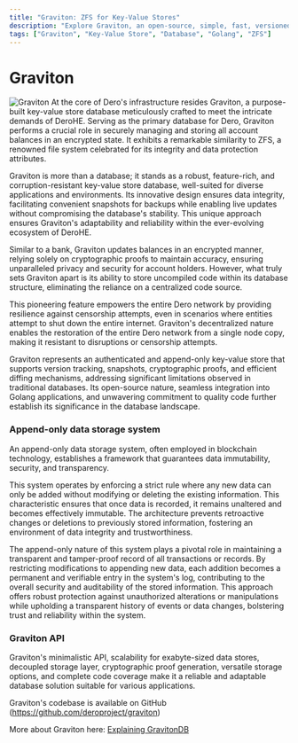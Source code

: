 ```yaml
---
title: "Graviton: ZFS for Key-Value Stores"
description: "Explore Graviton, an open-source, simple, fast, versioned, authenticated, and embeddable key-value store database written in Golang, characterized as “ZFS for key-value stores”."
tags: ["Graviton", "Key-Value Store", "Database", "Golang", "ZFS"]
---
```



# Graviton
![Graviton](/assets/graviton.png)
At the core of Dero's infrastructure resides Graviton, a purpose-built key-value store database meticulously crafted to meet the intricate demands of DeroHE. Serving as the primary database for Dero, Graviton performs a crucial role in securely managing and storing all account balances in an encrypted state. It exhibits a remarkable similarity to ZFS, a renowned file system celebrated for its integrity and data protection attributes.

Graviton is more than a database; it stands as a robust, feature-rich, and corruption-resistant key-value store database, well-suited for diverse applications and environments. Its innovative design ensures data integrity, facilitating convenient snapshots for backups while enabling live updates without compromising the database's stability. This unique approach ensures Graviton's adaptability and reliability within the ever-evolving ecosystem of DeroHE.

Similar to a bank, Graviton updates balances in an encrypted manner, relying solely on cryptographic proofs to maintain accuracy, ensuring unparalleled privacy and security for account holders. However, what truly sets Graviton apart is its ability to store uncompiled code within its database structure, eliminating the reliance on a centralized code source.

This pioneering feature empowers the entire Dero network by providing resilience against censorship attempts, even in scenarios where entities attempt to shut down the entire internet. Graviton's decentralized nature enables the restoration of the entire Dero network from a single node copy, making it resistant to disruptions or censorship attempts.

Graviton represents an authenticated and append-only key-value store that supports version tracking, snapshots, cryptographic proofs, and efficient diffing mechanisms, addressing significant limitations observed in traditional databases. Its open-source nature, seamless integration into Golang applications, and unwavering commitment to quality code further establish its significance in the database landscape. 
### Append-only data storage system
An append-only data storage system, often employed in blockchain technology, establishes a framework that guarantees data immutability, security, and transparency.

This system operates by enforcing a strict rule where any new data can only be added without modifying or deleting the existing information. This characteristic ensures that once data is recorded, it remains unaltered and becomes effectively immutable. The architecture prevents retroactive changes or deletions to previously stored information, fostering an environment of data integrity and trustworthiness.

The append-only nature of this system plays a pivotal role in maintaining a transparent and tamper-proof record of all transactions or records. By restricting modifications to appending new data, each addition becomes a permanent and verifiable entry in the system's log, contributing to the overall security and auditability of the stored information. This approach offers robust protection against unauthorized alterations or manipulations while upholding a transparent history of events or data changes, bolstering trust and reliability within the system.
### Graviton API
Graviton's minimalistic API, scalability for exabyte-sized data stores, decoupled storage layer, cryptographic proof generation, versatile storage options, and complete code coverage make it a reliable and adaptable database solution suitable for various applications.

Graviton's codebase is available on GitHub (https://github.com/deroproject/graviton)

More about Graviton here: [Explaining GravitonDB](/dvm/graviton)